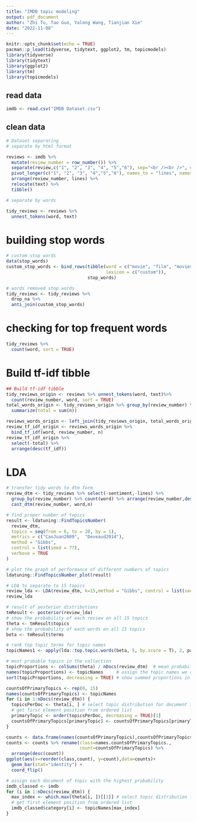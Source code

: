 ```yaml
---
title: "IMDB topic modeling"
output: pdf_document
author: "Zhi Tu, Tao Guo, Yalong Wang, Tianjian Xie"
date: "2022-11-08"
---
```


```r
knitr::opts_chunk$set(echo = TRUE)
pacman::p_load(tidyverse, tidytext, ggplot2, tm, topicmodels)
library(tidyverse)
library(tidytext)
library(ggplot2)
library(tm)
library(topicmodels)
```

## read data

```r
imdb <- read.csv("IMDB Dataset.csv")
```

## clean data

```r
# Dataset separating
# separate by html format

reviews <- imdb %>% 
  mutate(review_number = row_number()) %>%
  separate(review,c("1", "2", "3", "4", "5","6"), sep="<br /><br />", convert = TRUE) %>% 
  pivot_longer(c("1", "2", "3", "4","5","6"), names_to = "lines", names_transform = list(lines = as.integer), values_to = "text") %>%
  arrange(review_number, lines) %>%
  relocate(text) %>%
  tibble()

# separate by words

tidy_reviews <- reviews %>% 
  unnest_tokens(word, text) 
```

# building stop words

```r
# custom stop words
data(stop_words)
custom_stop_words <- bind_rows(tibble(word = c("movie", "film", "movies", "time","story","plot","films","director","watch","characters", "watching","watched", "scenes", "tv","scene","series", "found","fan","lot","dvd","book","2","minutes","read","feel","makes","sense","script","based","genre","cast","role","performance","john","played","play","actors","character","production","bit","line","main","excellent","wonderful","called","10","1","remember","version","half","episode","ago","worst","budget","low","special","actor","michael","playing","set","3","heard","reviews","boring","idea","absolutely","NA","nice","screen","directed","plays","released","james","robert","david","top","actress","acting","completely","stupid","original","roles","picture","audience", "viewer","supporting","recommend"), 
                                      lexicon = c("custom")), 
                               stop_words)

# words removed stop words
tidy_reviews <- tidy_reviews %>%
  drop_na %>%
  anti_join(custom_stop_words)
```

# checking for top frequent words

```r
tidy_reviews %>%
  count(word, sort = TRUE)
```

# Build tf-idf tibble 

```r
## Build tf-idf tibble 
tidy_reviews_origin <- reviews %>% unnest_tokens(word, text)%>%
  count(review_number, word, sort = TRUE)
total_words_origin <- tidy_reviews_origin %>% group_by(review_number) %>%
  summarize(total = sum(n))

reviews_words_origin <- left_join(tidy_reviews_origin, total_words_origin)
review_tf_idf_origin <- reviews_words_origin %>%
  bind_tf_idf(word, review_number, n)
review_tf_idf_origin %>%
  select(-total) %>%
  arrange(desc(tf_idf))
```

# LDA

```r
# transfer tidy words to dtm form
review_dtm <- tidy_reviews %>% select(-sentiment,-lines) %>% 
  group_by(review_number) %>% count(word) %>% arrange(review_number,desc(n)) %>%
  cast_dtm(review_number, word,n)
```

```r
# find proper number of topics
result <- ldatuning::FindTopicsNumber(
  review_dtm,
  topics = seq(from = 6, to = 20, by = 1),
  metrics = c("CaoJuan2009",  "Deveaud2014"),
  method = "Gibbs",
  control = list(seed = 77),
  verbose = TRUE
)
```

```r
# plot the graph of performance of different numbers of topics
ldatuning::FindTopicsNumber_plot(result)
```


```r
# LDA to separate to 15 topics
review_lda <- LDA(review_dtm, k=15,method = "Gibbs", control = list(seed = 1234))
review_lda
```

```r
# result of posterior distributions
tmResult <- posterior(review_lda)
# show the probability of each review on all 15 topics
theta <- tmResult$topics
# show the probability of each words on all 15 topics
beta <- tmResult$terms
```


```r
# rank top topic terms for topic names
topicNames1 <- apply(lda::top.topic.words(beta, 5, by.score = T), 2, paste, collapse = " ")

# most probable topics in the collection
topicProportions <- colSums(theta) / nDocs(review_dtm)  # mean probabilities over all paragraphs
names(topicProportions) <- topicNames     # assign the topic names we created before
sort(topicProportions, decreasing = TRUE) # show summed proportions in decreased order
```


```r
countsOfPrimaryTopics <- rep(0, 15)
names(countsOfPrimaryTopics) <- topicNames
for (i in 1:nDocs(review_dtm)) {
  topicsPerDoc <- theta[i, ] # select topic distribution for document i
  # get first element position from ordered list
  primaryTopic <- order(topicsPerDoc, decreasing = TRUE)[1] 
  countsOfPrimaryTopics[primaryTopic] <- countsOfPrimaryTopics[primaryTopic] + 1
}

counts <- data.frame(names(countsOfPrimaryTopics),countsOfPrimaryTopics)
counts <- counts %>% rename(class=names.countsOfPrimaryTopics., 
                            count=countsOfPrimaryTopics) %>%
  arrange(desc(count))
ggplot(aes(x=reorder(class,count), y=count),data=counts)+
  geom_bar(stat="identity") +
  coord_flip()


```

```r
# assign each document of topic with the highest probability
imdb_classed <- imdb
for (i in 1:nDocs(review_dtm)) {
  max_index <- which.max(theta[i, ])[[1]] # select topic distribution for document i
  # get first element position from ordered list
  imdb_classed$category[i] <- topicNames[max_index]
}
```








